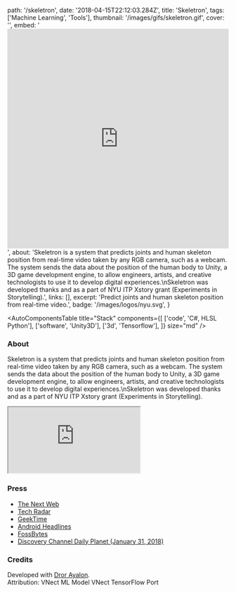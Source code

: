   path: '/skeletron',
  date: '2018-04-15T22:12:03.284Z',
  title: 'Skeletron',
  tags: ['Machine Learning', 'Tools'],
  thumbnail: '/images/gifs/skeletron.gif',
  cover: '',
  embed:
    '<iframe width="100%" height="500" src="https://www.youtube.com/embed/l_owi316cE8?rel=0&amp;controls=0&amp;showinfo=0" frameborder="0" allow="autoplay; encrypted-media" allowfullscreen></iframe>',
  about:
    'Skeletron is a system that predicts joints and human skeleton position from real-time video taken by any RGB camera, such as a webcam. The system sends the data about the position of the human body to Unity, a 3D game development engine, to allow engineers, artists, and creative technologists to use it to develop digital experiences.\nSkeletron was developed thanks and as a part of NYU ITP Xstory grant (Experiments in Storytelling).',
  links: [],
  excerpt: 'Predict joints and human skeleton position from real-time video.',
  badge: '/images/logos/nyu.svg',
}

<AutoComponentsTable
  title="Stack"
  components={[
    ['code', 'C#, HLSL Python'],
    ['software', 'Unity3D'],
    ['3d', 'Tensorflow'],
  ]}
  size="md"
/>

### About

Skeletron is a system that predicts joints and human skeleton position from real-time video taken by any RGB camera, such as a webcam. The system sends the data about the position of the human body to Unity, a 3D game development engine, to allow engineers, artists, and creative technologists to use it to develop digital experiences.\nSkeletron was developed thanks and as a part of NYU ITP Xstory grant (Experiments in Storytelling).

<iframe src="https://www.youtube.com/embed/l_owi316cE8?rel=0&amp;controls=0&amp;showinfo=0"></iframe>

### Press

- [The Next Web](https://thenextweb.com/artificial-intelligence/2018/01/30/programmers-use-tensorflow-ai-to-turn-any-webcam-into-microsoft-kinect/)
- [Tech Radar](https://www.techradar.com/news/ai-developers-can-turn-any-webcam-into-a-kinect)
- [GeekTime](https://www.geektime.co.il/developers-create-kinect-with-tensorflow-and-webcam/)
- [Android Headlines](https://www.androidheadlines.com/2018/01/tensorflow-unity-turn-webcams-into-ai-powered-ar-systems.html)
- [FossBytes](https://fossbytes.com/programmers-transform-a-10-webcam-into-microsoft-kinect/)
- [Discovery Channel Daily Planet (January 31, 2018)](#)

### Credits

Developed with <a target="_blank" href="https://drorayalon.com">Dror Ayalon</a>. <br />Attribution: VNect ML Model VNect TensorFlow Port
